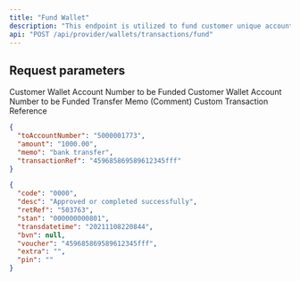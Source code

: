 ---
title: "Fund Wallet"
description: "This endpoint is utilized to fund customer unique account number created."
api: "POST /api/provider/wallets/transactions/fund"
---

## Request parameters
<ParamField body="toAccountNumber" type="number" required>
  Customer Wallet Account Number to be Funded
</ParamField>

<ParamField body="amount" type="number" required>
  Customer Wallet Account Number to be Funded
</ParamField>

<ParamField body="memo" type="string" required>
  Transfer Memo (Comment)
</ParamField>

<ParamField body="transactionRef" type="string" required>
  Custom Transaction Reference
</ParamField>



<RequestExample>

```json Request
{
  "toAccountNumber": "5000001773",
  "amount": "1000.00",
  "memo": "bank transfer",
  "transactionRef": "459685869589612345fff"
}
```

</RequestExample>

<ResponseExample>

```json Response
{
  "code": "0000",
  "desc": "Approved or completed successfully",
  "retRef": "503763",
  "stan": "000000000801",
  "transdatetime": "20211108220844",
  "bvn": null,
  "voucher": "459685869589612345fff",
  "extra": "",
  "pin": ""
}
```

</ResponseExample>